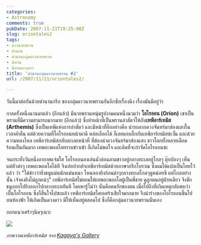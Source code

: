 ```yaml
---
categories:
- Astronomy
comments: true
pubDate: 2007-11-21T19:25:08Z
slug: oriontales2
tags:
- ดาวนายพราน
- ตำนาน
- ตำนานกลุ่มดาวนายพราน
- นิทาน
- นิทานดวงดาว
title: 'ตำนานกลุ่มดาวนายพราน #2'
url: /2007/11/21/oriontales2/

---
```


วันนี้มาต่อกันด้วยตำนานกรีก ของกลุ่มดาวนายพรานกันอีกซักเรื่องนึง เรื่องมันมีอยู่ว่า

กาลครั้งหนึ่งนานมาแล้ว (อีกแล้ว) มีนายพรานหนุ่มรูปงามคนหนึ่งนามว่า **โอไรออน (Orion)** เขาเป็นพรานที่มีความสามารถมากมาย (อีกแล้ว) ซึ่งทำหน้าที่เป็นพรานล่าสัตว์ให้กับ**เทพีอาร์เทมิส (Arthemis)** ซึ่งเป็นเทพีแห่งการล่าสัตว์ และมีหน้าที่อีกอย่างคือ นำรถลากดวงจันทร์มาส่องแสงในเวลาค่ำคืน แต่ด้วยความที่โอไรออนหน้าตาดี หล่อเลือกได้ ก็เลยแอบกิ๊กกับเทพีอาร์เทมิสซะงั้น และด้วยความหลงไหล เทพีอาร์เทมิสกลับละเลยหน้าที่ ที่ต้องนำดวงจันทร์มาส่องแสง ชาวโลกทั้งหลายเดือดร้อนเป็นอันมาก เทพอะพอลโลทราบข่าวเข้า ก็เกิดไม่พอใจ และคิดที่จะกำจัดโอไรออนซะ

จนกระทั่งวันหนึ่งอากาศแจ่มใส โอไรออนลงเล่นน้ำล่อฉลามขาวอยู่กลางทะเลอยู่ไกลๆ ตุ๊บป่องๆ เห็นแต่หัวดำๆ เทพอะพอลโลได้ที จึงเอ่ยปากท้าเทพีอาร์เทมิสด้วยภาษากรีกโบราณ ซึ่งผมได้แปลเป็นไทยไว้แล้ว ว่า "ได้ข่าวว่ายิ่งธนูแม่นนักแม่นหนา ไหนลองยิงก้อนดำๆกลางทะเลไกลๆดูหน่อยซิ แต่ไกลอย่างนั้น เจ้าคงยิงไม่ถูกแน่ๆ" เทพีอาร์เทมิสไม่ยอมให้เทพอะพอลโลผู้เป็นพี่ชาย ดูถูกตนอยู่ฝ่ายเดียว จึงชักธนูออกไปยิงออกไปกลางทะเลทันที โดยหารู้ไม่ว่า นั่นคือคนรักของตน เมื่อไปถึงที่เกิดเหตุกลับพบว่าเป็นโอไรออน ซึ่งก็สิ้นใจไปซะแล้ว เทพีอาร์เทมิสโศกเศร้าเสียใจมากมาย จึงนำร่างของโอไรออนขึ้นไปบนท้องฟ้า ให้เกิดเป็นดวงดาว มีให้เห็นอยู่ตลอดไป ซึ่งก็คือกลุ่มดาวนายพรานนั่นเอง

ออกแนวเศร้าๆนิดๆเนาะ

[![](https://files.armno.in.th/uploads/2007/11/arte_01.jpg)](https://files.armno.in.th/uploads/2007/11/arte_01.jpg)


_ภาพวาดเทพีอาร์เทมิส จาก [Kagaya's Gallery](http://www.kagayastudio.com/)_
